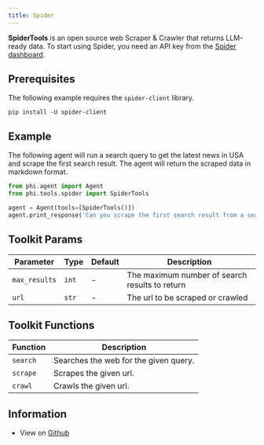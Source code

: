 ```yaml
---
title: Spider
---
```


**SpiderTools** is an open source web Scraper & Crawler that returns LLM-ready data. To start using Spider, you need an API key from the [Spider dashboard](https://spider.cloud).

## Prerequisites

The following example requires the `spider-client` library.

```shell
pip install -U spider-client
```

## Example

The following agent will run a search query to get the latest news in USA and scrape the first search result. The agent will return the scraped data in markdown format.

```python cookbook/tools/spider_tools.py
from phi.agent import Agent
from phi.tools.spider import SpiderTools

agent = Agent(tools=[SpiderTools()])
agent.print_response('Can you scrape the first search result from a search on "news in USA"?', markdown=True)
```

## Toolkit Params

| Parameter | Type | Default | Description |
| --- | --- | --- | --- |
| `max_results` | `int` | - | The maximum number of search results to return |
| `url` | `str` | - | The url to be scraped or crawled |

## Toolkit Functions

| Function | Description |
| --- | --- |
| `search` | Searches the web for the given query. |
| `scrape` | Scrapes the given url. |
| `crawl` | Crawls the given url. |

## Information

- View on [Github](https://github.com/AgnoAgi/phidata/blob/main/phi/tools/spider.py)
